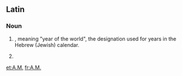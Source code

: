 {{also|Appendix:Variations of "am"}}
==Latin==

===Noun===
{{en-noun}}

# {{initialism of|anno mundi|lang=en|nodot=1}}, meaning "year of the world", the designation used for years in the Hebrew (Jewish) calendar.
# {{alternative form of|a.m.|lang=en|nodot=1}}

[[et:A.M.]]
[[fr:A.M.]]